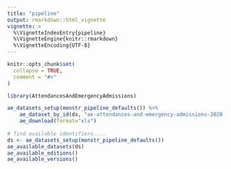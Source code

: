```yaml
---
title: "pipeline"
output: rmarkdown::html_vignette
vignette: >
  %\VignetteIndexEntry{pipeline}
  %\VignetteEngine{knitr::rmarkdown}
  %\VignetteEncoding{UTF-8}
---
```


```r
knitr::opts_chunk$set(
  collapse = TRUE,
  comment = "#>"
)
```

```r
library(AttendancesAndEmergencyAdmissions)

ae_datasets_setup(monstr_pipeline_defaults()) %>%
    ae_dataset_by_id(ds, "ae-attendances-and-emergency-admissions-2020-21", "timeseries", "by-provider_april_2020") %>%
	ae_download(format="xls")
	
# find available identifiers....
ds <- ae_datasets_setup(monstr_pipeline_defaults())
ae_available_datasets(ds)
ae_available_editions()
ae_available_versions()

```

